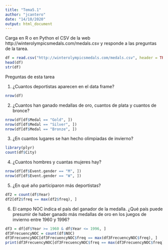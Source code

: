 ```yaml
---
title: "Tema5.1"
author: "jcantero"
date: "14/10/2020"
output: html_document
---
```


Carga en R o en Python el CSV de la web http://winterolympicsmedals.com/medals.csv y responde a las preguntas de la tarea.

```r
df = read.csv("http://winterolympicsmedals.com/medals.csv", header = TRUE)
head(df)
str(df)
```

Preguntas de esta tarea

1. ¿Cuantos deportistas aparecen en el data frame?

```r
nrow(df)
```

2. ¿Cuantos han ganado medallas de oro, cuantos de plata y cuantos de bronce?

```r
nrow(df[df$Medal == "Gold", ])
nrow(df[df$Medal == "Silver", ])
nrow(df[df$Medal == "Bronze", ])
```

3. ¿En cuantos lugares se han hecho olimpiadas de invierno?

```r
library(plyr)
count(df$City)
```


4. ¿Cuantos hombres y cuantas mujeres hay?

```r
nrow(df[df$Event.gender == "M", ])
nrow(df[df$Event.gender == "W", ])
```

5. ¿En qué año participaron más deportistas?

```r
df2 = count(df$Year)
df2[df2$freq == max(df2$freq), ]
```

6. El campo NOC indica el país del ganador de la medalla. ¿Qué país puede presumir de haber ganado más medallas de oro en los juegos de invierno entre 1960 y 1996?

```r
df3 = df[df$Year >= 1960 & df$Year <= 1996, ]
df3FrecuencyNOC = count(df$NOC)
df3FrecuencyNOC[df3FrecuencyNOC$freq == max(df3FrecuencyNOC$freq), ]
print(df3FrecuencyNOC[df3FrecuencyNOC$freq == max(df3FrecuencyNOC$freq), ])
```


